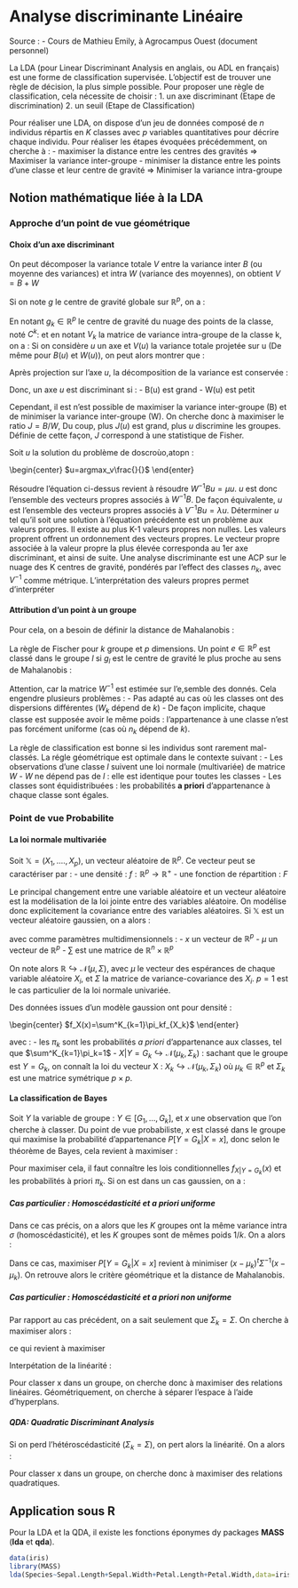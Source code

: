 
# Analyse discriminante Linéaire

Source :
- Cours de Mathieu Emily, à Agrocampus Ouest (document personnel)


La LDA (pour Linear Discriminant Analysis en anglais, ou ADL en français) est une forme de classification supervisée. L'objectif est de trouver une règle de décision, la plus simple possible. Pour proposer une règle de classification, cela nécessite de choisir :
1. un axe discriminant (Etape de discrimination)
2. un seuil (Etape de Classification)

Pour réaliser une LDA, on dispose d'un jeu de données composé de $n$ individus répartis en $K$ classes avec $p$ variables quantitatives pour décrire chaque individu. Pour réaliser les étapes évoquées précédemment, on cherche à :
- maximiser la distance entre les centres des gravités => Maximiser la variance inter-groupe
- minimiser la distance entre les points d'une classe et leur centre de gravité => Minimiser la variance intra-groupe


## Notion mathématique liée à la LDA

### Approche d'un point de vue géométrique 

#### Choix d'un axe discriminant 

On peut décomposer la variance totale $V$ entre la variance inter $B$ (ou moyenne des variances) et intra $W$ (variance des moyennes), on obtient $V=B+W$

Si on note $g$ le centre de gravité globale sur $\mathbb{R}^p$, on a :

\begin{center}
$ V=\frac{1}{n}\sum_{i=1}^n(x_i-g)^t(x_i-g)$ avec $g=\frac{1}{n}\sum^n_{i=1}xi$
\end{center}

En notant $g_k \in \mathbb{R}^p$ le centre de gravité du nuage des points de la classe, noté $C^k$:
\begin{center}
$ B=\frac{1}{n}\sum_{k=1}^Kn_k(g_k-g)^t(g_k-g)$ avec $g_k=\frac{1}{n_k}\sum^{n_k}_{i=C_k}xi$
\end{center}

et en notant $V_k$ la matrice de variance intra-groupe de la classe k, on a :
\begin{center}
$ W=\frac{1}{n}\sum_{k=1}^KV_k$ avec $V_k=\frac{1}{n_k}\sum^{n_k}_{i=C_k}(x_i-g_k)^t(x_i-g_k)$
\end{center}

Si on considère $u$ un axe et $V(u)$ la variance totale projetée sur u (De même pour $B(u)$ et $W(u)$), on peut alors montrer que :
\begin{center}
$V(u)=u^tVu$, $B(u)=u^tBu$ et $W(u)=u^tWu$ 
\end{center}

Après projection sur l'axe $u$, la décomposition de la variance est conservée :

\begin{center}
$V(u)=B(u)+W(u)$
\end{center}

Donc, un axe $u$ est discriminant si :
- B(u) est grand
- W(u) est petit

Cependant, il est n'est possible de maximiser la variance inter-groupe (B) et de minimiser la variance inter-groupe (W). On cherche donc à maximiser le ratio $J = B/W$, Du coup, plus $J(u)$ est grand, plus $u$ discrimine les groupes. Définie de cette façon, $J$ correspond à une statistique de Fisher. 

Soit $u$ la solution du problème de doscroùo,atopn :

\begin{center}
$u=argmax_v\frac{}{}$
\end{enter}

Résoudre l'équation ci-dessus revient à résoudre $W^{-1}Bu=\mu u$. $u$ est donc l'ensemble des vecteurs propres associés à $W^{-1}B$. De façon équivalente, $u$ est l'ensemble des vecteurs propres associés à $V^{-1}Bu=\lambda u$. Déterminer $u$ tel qu'il soit une solution à l'équation précédente est un problème aux valeurs propres. Il existe au plus K-1 valeurs propres non nulles. Les valeurs proprent offrent un ordonnement des vecteurs propres. Le vecteur propre associée à la valeur propre la plus élevée corresponda au 1er axe discriminant, et ainsi de suite. Une analyse discriminante est une ACP sur le nuage des K centres de gravité, pondérés par l'effect des classes $n_k$, avec $V^{-1}$ comme métrique. L'interprétation des valeurs propres permet d'interpréter 


#### Attribution d'un point à un groupe


Pour cela, on a besoin de définir la distance de Mahalanobis :

\begin{center}
$d^2(e,g_k)=(e-g_k)^tW^{-1}(e-g_k)$
\end{center}

La règle de Fischer pour $k$ groupe et $p$ dimensions. Un point $e \in \mathbb{R}^p$  est classé dans le groupe $l$ si $g_l$ est le centre de gravité le plus proche au sens de Mahalanobis :

\begin{center}
$(e-g_l)^tW^{-1}(e-g_l)=\underset{k=1...K}{min}(e-g_k)^tW^{-1}(e-g_k)$
\end{center}

Attention, car la matrice $W^{-1}$ est estimée sur l'e,semble des donnés. Cela engendre plusieurs problèmes : 
- Pas adapté au cas où les classes ont des dispersions différentes ($W_k$ dépend de $k$)
- De façon implicite, chaque classe est supposée avoir le même poids : l'appartenance à une classe n'est pas forcément uniforme (cas où $n_k$ dépend de $k$). 

La règle de classification est bonne si les individus sont rarement mal-classés. La régle géométrique est optimale dans  le contexte suivant :
- Les observations d'une classe $l$ suivent une loi normale (multivariée) de matrice $W$
- $W$ ne dépend pas de $l$ : elle est identique pour toutes les classes
-  Les classes sont équidistribuées : les probabilités **a priori** d'appartenance à chaque classe sont égales.


### Point de vue Probabilite

#### La loi normale multivariée

Soit $\mathbb{X} = (X_1,....,X_p)$, un vecteur aléatoire de $\mathbb{R}^p$. Ce vecteur peut se caractériser par :
- une densité : $f: \mathbb{R}^p \rightarrow \mathbb{R}^+$
- une fonction de répartition : $F$

Le principal changement entre une variable aléatoire et un vecteur aléatoire est la modélisation de la loi jointe entre des variables aléatoire. On modélise donc explicitement la covariance entre des variables aléatoires. Si $\mathbb{X}$ est un vecteur aléatoire gaussien, on a alors :

\begin{center}
$f_\mathbb{R}(x)=\frac{1}{(2\pi)^{p/2}|\Sigma |^{-1/2}}e^{-1/2(x-\mu)^t\Sigma^{-1}(x-\Sigma)}$
\end{center}

avec comme paramètres multidimensionnels :
- $x$ un vecteur de $\mathbb{R}^p$
- $\mu$ un vecteur de $\mathbb{R}^p$
- $\sum$ est une matrice de $\mathbb{R}^n \times \mathbb{R}^p$

On note alors  $\mathbb{R} \hookrightarrow \mathcal{N}(\mu,\Sigma)$, avec $\mu$ le vecteur des espérances de chaque variable aléatoire $X_i$, et $\Sigma$ la matrice de variance-covariance des $X_i$. $p=1$ est le cas particulier de la loi normale univariée.

Des données issues d'un modèle gaussion ont pour densité :

\begin{center}
$f_X(x)=\sum^K_{k=1}\pi_kf_{X_k}$
\end{enter}

avec :
- les $\pi_k$ sont les probabilités *a priori* d'appartenance aux classes, tel que $\sum^K_{k=1}\pi_k=1$
- $X|Y=G_k \hookrightarrow \mathcal{N}(\mu_k,\Sigma_k)$ : sachant que le groupe est $Y=G_k$, on connaît la loi du vecteur X : $X_k \hookrightarrow \mathcal{N}(\mu_k,\Sigma_k)$ où $\mu_k \in \mathbb{R}^p$ et $\Sigma_k$ est une matrice symétrique $p \times p$. 


#### La classification de Bayes


Soit $Y$ la variable de groupe : $Y \in [G_1,...,G_k]$, et $x$ une observation que l'on cherche à classer. Du point de vue probabiliste, $x$ est classé dans le groupe qui maximise la probabilité d'appartenance $P[Y=G_k|X=x]$, donc selon le théorème de Bayes, cela revient à maximiser : 

\begin{center}
$P[Y=G_k|X=x]=\frac{"P[X=X|Y=G_k]"P[Y=G_k]}{"P[X=x]"}=\frac{f_{X|Y=\theta_k}(x)\pi_k}{f_X(x)}$
\end{center}

Pour maximiser cela, il faut connaître les lois conditionnelles $f_{X|Y=G_k}(x)$ et les probabilités à priori $\pi_k$. Si on est dans un cas gaussien, on a :

\begin{center}
$f_{X|Y=G_k}()x)=\frac{1}{(2\pi)^{p/2}|\Sigma_k|^{-1/2}}e^{-1/2(x-\mu_k)^t\Sigma_k^{-1}(x-\mu_k)}$
\end{center}


#####  Cas particulier : Homoscédasticité et **a priori** uniforme

Dans ce cas précis,  on a alors que les $K$ groupes ont la même variance intra $\sigma$ (homoscédasticité), et les $K$ groupes sont de mêmes poids $1/k$. On a alors : 

\begin{center}
$P[Y=G_k|X=x]=\frac{f_{X|Y=G_k}(x)\pi_k}{f_X(x)}=\frac{1}{Kf_X(x)}\frac{1}{(2\pi)^{p/2}|\Sigma|^{-1/2}}e^{-1/2(x-\mu_k)^t\Sigma^{-1}(x-\mu_k)}$
\end{center}

Dans ce cas, maximiser $P[Y=G_k|X=x]$ revient à minimiser $(x-\mu_k)^t\Sigma^{-1}(x-\mu_k)$. On retrouve alors le critère géométrique et la distance de Mahalanobis.

#####  Cas particulier : Homoscédasticité et **a priori** non uniforme

Par rapport au cas précédent, on a sait seulement que $\Sigma_k=\Sigma$. On cherche à maximiser alors :

\begin{center}
$P[Y=G_k|X=x]=\frac{\pi_k}{f_X(x)}\frac{1}{(2\pi)^{p/2}|\Sigma|^{-1/2}}e^{-1/2(x-\mu_k)^t\Sigma^{-1}(x-\mu_k)}$
\end{center}

ce qui revient à maximiser 

\begin{center}
$\pi_Ke^{-1/2(x-\mu_k)^t\Sigma^{-1}(x-\mu_k)}$ ou $ - \frac{(x-\mu_k)^t\Sigma^{-1}(x-\mu_k)}{2}+log(\pi_k)$ 
\end{center}


Interpétation de la linéarité :

\begin{center}
$P[Y=G_k|X=x]=\frac{\pi_k}{f_X(x)}\frac{1}{(2\pi)^{p/2}|\Sigma|^{-1/2}}e^{-1/2(x-\mu_k)^t\Sigma^{-1}(x-\mu_k)}$

$log(P[Y=G_k|X=x])=cte + log(\pi_K) -1/2(x-\mu_k)^t\Sigma^{-1}(x-\mu_k)$

$log(P[Y=G_k|X=x])=cte + log(\pi_K) -1/2\mu_k^t\Sigma^{-1}\mu_k+\mu^t_k\Sigma^{-1}x$

$log(P[Y=G_k|X=x])=\beta_0^l+\beta_1^kx_1+...+\beta_p^kx_k$
\end{center}

Pour classer x dans un groupe, on cherche donc à maximiser des relations linéaires. Géométriquement, on cherche à séparer l'espace à l'aide d'hyperplans. 


##### QDA: Quadratic Discriminant Analysis

Si on perd l'hétéroscédasticité ($\Sigma_k=\Sigma$), on pert alors la linéarité. On a alors :

\begin{center}
$P[Y=G_k|X=x]=\frac{\pi_k}{f_X(x)}\frac{1}{(2\pi)^{p/2}|\Sigma|_k^{-1/2}}e^{-1/2(x-\mu_k)^t\Sigma_k^{-1}(x-\mu_k)}$

$log(P[Y=G_k|X=x])=cte -1/2(x-\mu_k)^t\Sigma_k^{-1}(x-\mu_k)$

$log(P[Y=G_k|X=x])=cte + \mu^t_k\Sigma_k^{-1}x-(1/2)x^t\Sigma_k^{-1}x$

$log(P[Y=G_k|X=x])=\beta_0^k+B_1^kx_1+...\beta_p^kx_p+\gamma_1^kx^2_1+...\gamma_p^kx_p^2$
\end{center}

Pour classer x dans un groupe, on cherche donc à maximiser des relations quadratiques.



## Application sous R

Pour la LDA et la QDA, il existe les fonctions éponymes dy packages **MASS** (**lda** et **qda**). 


```r
data(iris)
library(MASS)
lda(Species~Sepal.Length+Sepal.Width+Petal.Length+Petal.Width,data=iris)

```

